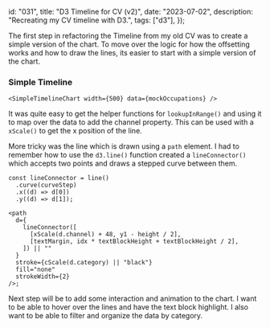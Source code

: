   id: "031",
  title: "D3 Timeline for CV (v2)",
  date: "2023-07-02",
  description: "Recreating my CV timeline with D3.",
  tags: ["d3"],
});


The first step in refactoring the Timeline from my old CV was to create a simple
version of the chart. To move over the logic for how the offsetting works and
how to draw the lines, its easier to start with a simple version of the chart.

### Simple Timeline

    <SimpleTimelineChart width={500} data={mockOccupations} />

It was quite easy to get the helper functions for `lookupInRange()` and using it
to map over the data to add the channel property. This can be used with a
`xScale()` to get the x position of the line.

More tricky was the line which is drawn using a `path` element. I had to
remember how to use the `d3.line()` function created a `lineConnector()` which
accepts two points and draws a stepped curve between them.

```tsx
const lineConnector = line()
  .curve(curveStep)
  .x((d) => d[0])
  .y((d) => d[1]);

<path
  d={
    lineConnector([
      [xScale(d.channel) + 48, y1 - height / 2],
      [textMargin, idx * textBlockHeight + textBlockHeight / 2],
    ]) || ""
  }
  stroke={cScale(d.category) || "black"}
  fill="none"
  strokeWidth={2}
/>;
```

Next step will be to add some interaction and animation to the chart. I want to
be able to hover over the lines and have the text block highlight. I also want
to be able to filter and organize the data by category.
